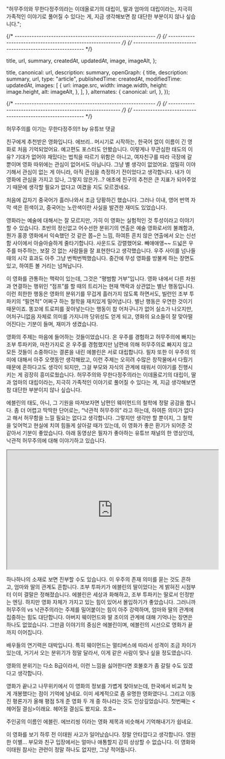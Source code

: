 
  "허무주의와 무한다정주의라는 이데올로기의 대립이, 딸과 엄마의 대립이라는, 지극히 가족적인 이야기로 풀어질 수 있다는 게, 지금 생각해보면 참 대단한 부분이지 않나 싶습니다.";

{/* ---------------------------------------------------------- */}
{/* ---------------------------------------------------------- */}
{/* ---------------------------------------------------------- */}

  title,
  url,
  summary,
  createdAt,
  updatedAt,
  image,
  imageAlt,
};

  title,
  canonical: url,
  description: summary,
  openGraph: {
    title,
    description: summary,
    url,
    type: "article",
    publishedTime: createdAt,
    modifiedTime: updatedAt,
    images: [
      {
        url: image.src,
        width: image.width,
        height: image.height,
        alt: imageAlt,
      },
    ],
  },
  alternates: {
    canonical: url,
  },
});

<ArticleJsonLd
  useAppDir
  url={url}
  title={title}
  images={[image.src]}
  authorName={authorList}
  datePublished={createdAt}
  dateModified={updatedAt}
  publisherName={authorName}
  description={summary}
  isAccessibleForFree
/>

<ArticleHeader title={title} updatedAt={updatedAt} />

{/* ---------------------------------------------------------- */}
{/* ---------------------------------------------------------- */}
{/* ---------------------------------------------------------- */}

<ArticleImage
  img={i1}
  alt="에브리띵 에브리웨어 올 앳 원스 포스터"
  caption="에브리띵 에브리웨어 올 앳 원스 포스터"
/>
허무주의를 이기는 무한다정주의!! by 유튜브 댓글

친구에게 추천받은 영화입니다. 에브리.. 머시기로 시작하는, 한국어 없이 이름이 긴 영화로 처음 기억되었어요. 예고편도 포스터도 안봤습니다. 이렇게나 무관심한 태도의 이유? 기대가 없어야 재밌다는 법칙을 따르기 위함은 아니고, 여자친구를 따라 극장에 갈 뿐이며 영화 따위에는 관심이 없어서도 아닙니다. 그냥 별 생각이 없었어요. 엄밀히 이야기해서 관심이 없는 게 아니라, 아직 관심을 측정하기 전이었다고 생각합니다. 내가 이 영화에 관심을 가지고 있나, 그렇지 않은가…? 애초에 친구의 추천은 큰 지표가 되어주었기 때문에 생각할 필요가 없다고 여겼을 지도 모르겠네요.

처음에 갑자기 중국어가 흘러나와서 조금 당황하긴 했습니다. 그러나 이내, 영어 번역 자막 색은 흰색이고, 중국어는 노란색이란 사실을 발견한 재미도 있었습니다.

영화라는 예술에 대해서는 잘 모르지만, 가히 이 영화는 실험적인 것 투성이라고 이야기할 수 있습니다. 초반의 정신없고 어수선한 분위기의 연출은 예술 영화로서의 불쾌함과, 뭔가 홍콩 영화에서 익숙했던 것 같은 쫍~은 느낌, 하여튼 흔치 않은 연출에서 오는 신선함 사이에서 아슬아슬하게 줄타기합니다. 사운드도 강렬했어요. 빼애애앵~~ 드넓은 우주를 마주하는, 보잘 것 없는 사람들을 잘 표현한다고 생각했습니다. 우주 사이를 넘나들 때의 시각 효과도 아주 그냥 번쩍번쩍했습니다. 중간에 무성 영화를 방불케 하는 장면도 있고, 하여튼 볼 거리는 넘쳐납니다.

이 영화를 관통하는 맥락이 있는데, 그것은 “평범함 거부”입니다. 영화 내에서 다른 차원과 연결하는 행위인 “점프”를 할 때의 트리거는 현재 맥락과 상관없는 별난 행동입니다. 이런 희한한 행동은 영화의 분위기를 무겁게 흘러가지 않도록 하면서도, 빌런인 조부 투파키의 “필연적” 어쩌구 하는 철학을 재치있게 밀어냅니다. 별난 행동은 우연한 것이기 때문이죠. 똥꼬에 트로피를 꽂아넣는다는 행동이 참 어처구니가 없어 실소가 나오지만, 어처구니없음 자체로 의미를 가지니까 당위성도 얻게 되고, 영화의 요소들이 잘 맞아떨어진다는 기분이 들며, 재미가 생겼습니다.

영화의 주제는 마음에 들어하는 것들이었습니다. 온 우주를 경험하고 허무주의에 빠지는 조부 투파키와, 마찬가지로 온 우주를 경험했지만 남편에 의해 허무주의로 빠지지 않고 모든 것들이 소중하다는 결론을 내린 에블린은 서로 대립합니다. 필자 또한 이 우주의 의미에 대해서 아주 오랫동안 생각해왔고, 이런 주제는 오히려 수많은 창작물에서 다뤘기 때문에 흔하다고도 생각이 되지만, 그걸 부모와 자식의 관계에 태워서 이야기를 진행시키는 게 굉장히 흥미로웠습니다. 허무주의와 무한다정주의라는 이데올로기의 대립이, 딸과 엄마의 대립이라는, 지극히 가족적인 이야기로 풀어질 수 있다는 게, 지금 생각해보면 참 대단한 부분이지 않나 싶습니다.

에블린의 태도, 아니, 그 기원을 따져보자면 남편인 웨이먼드의 철학에 정말 공감을 합니다. 좀 더 어렵고 딱딱한 단어로는, “낙관적 허무주의” 라고 하는데, 하여튼 의미가 없다고 해서 허무함을 느낄 필요는 없다고 생각합니다. 그렇지만 생각만 할 뿐이지, 그 철학을 잊어먹고 현실에 치여 힘들게 살아갈 때가 있는데, 이 영화가 좋은 환기가 되어준 것 같아서 기분이 좋았습니다. 아래 동영상은 필자가 좋아하는 유튜브 채널의 한 영상인데, 낙관적 허무주의에 대해 이야기하고 있습니다.

<IFrame
  width="560"
  height="315"
  src="https://www.youtube.com/embed/MBRqu0YOH14"
  title="YouTube video player"
  allow="accelerometer; autoplay; clipboard-write; encrypted-media; gyroscope; picture-in-picture; web-share"
  allowfullscreen
></IFrame>

하나하나의 소재로 보면 진부할 수도 있습니다. 이 우주의 존재 의미를 묻는 것도 흔하고, 엄마와 딸의 관계도 흔합니다. 조부 투파키가 에블린의 딸이었다는 게 밝혀진 시점부터 이미 결말은 정해졌습니다. 에블린은 세상과 화해하고, 조부 투파키는 딸로서 인정받는 엔딩. 하지만 영화 자체가 가지고 있는 힘이 있어서 몰입하기가 좋았습니다. 그러니까 허무주의 vs 낙관주의라는 주제를 밀어붙이는 힘이 아주 강력하며, 엄마와 딸의 관계에 집중하는 힘도 대단합니다. 아버지 웨이먼드와 딸 조이의 관계에 대해 기억나는 장면은 하나도 없었습니다. 그만큼 이야기의 중심은 에블린이며, 에블린의 시선으로 영화가 끝까지 이어집니다.

배우들의 연기력은 대박입니다. 특히 웨이먼드는 멀티버스에 따라서 성격이 조금 차이가 있는데, 거기서 오는 분위기가 정말 달라서, 이게 같은 사람이 맞나 싶을 정도였습니다.

영화의 분위기는 다소 B급이라서, 이런 느낌을 싫어한다면 호불호가 좀 갈릴 수도 있겠다고 생각합니다.

영화가 끝나고 나무위키에서 이 영화의 정보를 가볍게 찾아보는데, 한국에서 비교적 늦게 개봉했다는 점이 기억에 남네요. 이미 세계적으로 좀 유명한 영화였다니. 그리고 이동진 평론가가 올해 평점 5개 준 영화 두 개 중 하나라는 것도 인상깊었습니다. 첫번째는 \<헤어질 결심>이래요. 헤어질 결심도 봤지요. 호호~

주인공의 이름인 에블린. 에브리씽 이라는 영화 제목과 비슷해서 기억해내기가 쉽네요.

이 영화를 보기 하루 전 이태원 사고가 일어났습니다. 정말 안타깝다고 생각합니다. 영원한 이별… 부모와 친구 입장에서는 얼마나 애통할지 감히 상상할 수 없습니다. 이 영화와 이태원 참사는 관련이 정말 하나도 없지만, 그냥 적어둡니다.
